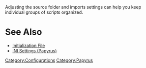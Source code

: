 Adjusting the source folder and imports settings can help you keep individual groups of scripts organized.

= See Also =
* [[Initialization File]]
* [[INI Settings (Papyrus)]]


[[Category:Configurations]]
[[Category:Papyrus]]